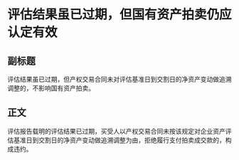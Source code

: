 # 评估结果虽已过期，但国有资产拍卖仍应认定有效
## 副标题
评估结果虽已过期，但产权交易合同未对评估基准日到交割日的净资产变动做追溯调整的，不影响国有资产拍卖。
## 正文
评估报告载明的评估结果已过期，买受人以产权交易合同未按该规定对企业资产评估基准日到交割日的净资产变动做追溯调整为由，拒绝履行支付拍卖成交款的，构成违约。